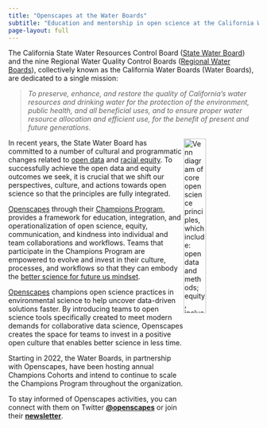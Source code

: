```yaml
---
title: "Openscapes at the Water Boards"
subtitle: "Education and mentorship in open science at the California Water Boards"
page-layout: full
---
```


```{=html}
<style>
@media screen and (max-width: 1000px) {   .div1 { display: none; } }
</style>
```
::: {.div1 style="float: right; width: 350px"}
<a class="twitter-timeline" data-width="250" data-height="600" href="https://twitter.com/openscapes?ref_src=twsrc%5Etfw">Tweets by openscapes</a>

```{=html}
<script async src="https://platform.twitter.com/widgets.js" charset="utf-8"></script>
```
:::

The California State Water Resources Control Board ([State Water Board](https://www.waterboards.ca.gov/)) and the nine Regional Water Quality Control Boards ([Regional Water Boards](https://www.waterboards.ca.gov/waterboards_map.html)), collectively known as the California Water Boards (Water Boards), are dedicated to a single mission:

> *To preserve, enhance, and restore the quality of California's water resources and drinking water for the protection of the environment, public health, and all beneficial uses, and to ensure proper water resource allocation and efficient use, for the benefit of present and future generations.*

<img src="images/open-science-ven.png" alt="Venn diagram of core open science principles, which include: open data and methods; equity, inclusion, and belonging; and effective and impactful communication." style="float:right;width:30%;"/>

In recent years, the State Water Board has committed to a number of cultural and programmatic changes related to [open data](https://www.waterboards.ca.gov/board_decisions/adopted_orders/resolutions/2018/rs2018_0032.pdf) and [racial equity](https://www.waterboards.ca.gov/racial_equity/). To successfully achieve the open data and equity outcomes we seek, it is crucial that we shift our perspectives, culture, and actions towards open science so that the principles are fully integrated.

[Openscapes](https://www.openscapes.org/) through their [Champions Program](https://www.openscapes.org/champions/), provides a framework for education, integration, and operationalization of open science, equity, communication, and kindness into individual and team collaborations and workflows. Teams that participate in the Champions Program are empowered to evolve and invest in their culture, processes, and workflows so that they can embody the [better science for future us mindset](https://openscapes.github.io/series/mindset.html).

[Openscapes](https://www.openscapes.org/) champions open science practices in environmental science to help uncover data-driven solutions faster. By introducing teams to open science tools specifically created to meet modern demands for collaborative data science, Openscapes creates the space for teams to invest in a positive open culture that enables better science in less time.

Starting in 2022, the Water Boards, in partnership with Openscapes, have been hosting annual Champions Cohorts and intend to continue to scale the Champions Program throughout the organization. 

To stay informed of Openscapes activities, you can connect with them on Twitter [**\@openscapes**](https://twitter.com/openscapes) or join their [**newsletter**](https://docs.google.com/forms/d/e/1FAIpQLSdgVXRp3V-w94GPWkR31RUfyBl37EphdQSlCOcnyeNlf8OLWw/viewform).

